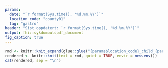 ```yaml
---
params:
  date: "`r format(Sys.time(), '%d.%m.%Y')`"
  location_code: "county01"
  tag: "gastro"
header: "Sist oppdatert: `r format(Sys.time(), '%d.%m.%Y')`"
output: fhi::sykdompulspdf_document
fig_caption: true
---
```

```r
rmd <- knitr::knit_expand(glue::glue("{params$location_code}_child_{params$tag}.Rmd"), location_code = params$location_code, x_tag = params$tag)
rendered <- knitr::knit(text = rmd, quiet = TRUE, envir = new.env())
cat(rendered, sep = "\n")
``` 
